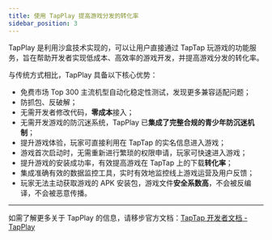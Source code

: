 ```yaml
---
title: 使用 TapPlay 提高游戏分发的转化率
sidebar_position: 3
---
```


TapPlay 是利用沙盒技术实现的，可以让用户直接通过 TapTap 玩游戏的功能服务，旨在帮助开发者实现低成本、高效率的游戏开发，并提高游戏分发的转化率。  

与传统方式相比，TapPlay 具备以下核心优势：  

 - 免费市场 Top 300 主流机型自动化稳定性测试，发现更多兼容适配问题；  
 - 防抓包、反破解；  
 - 无需开发者修改代码，**零成本**接入；  
 - 无需开发游戏的防沉迷系统，TapPlay 已**集成了完整合规的青少年防沉迷机制**；  
 - 提升游戏体验，玩家可直接利用在 TapTap 的实名信息进入游戏；  
 - 游戏首次启动时，无需重新进行繁琐的权限申请，玩家可快速进入游戏；  
 - 提升游戏的安装成功率，有效提高游戏在 TapTap 上的下载**转化率**；  
 - 集成准确有效的数据监控工具，实时有效地监控线上游戏运营及用户反馈；  
 - 玩家无法主动获取游戏的 APK 安装包，游戏文件**安全系数高**，不会被反编译，不会被恶意传播。  

---

如需了解更多关于 TapPlay 的信息，请移步官方文档：[TapTap 开发者文档 - TapPlay](https://developer.taptap.cn/docs/sdk/tap-play/features/)  